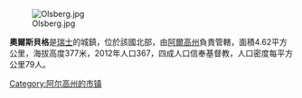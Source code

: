 [[Image:Olsberg.jpg|right]]

'''奧爾斯貝格'''是[[瑞士|瑞士]]的城鎮，位於該國北部，由[[阿爾高州|阿爾高州]]負責管轄，面積4.62平方公里，海拔高度377米，2012年人口367，四成人口信奉基督教，人口密度每平方公里79人。

{{Switzerland-geo-stub}}
[[Category:阿尔高州的市镇|Category:阿尔高州的市镇]]